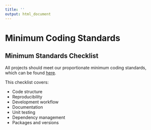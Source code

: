 ```yaml
---
title: ''
output: html_document
---
```


# Minimum Coding Standards {#mcs}

## Minimum Standards Checklist {#mcschecklist}

All projects should meet our proportionate minimum coding standards, which can be found [here](https://moj-analytical-services.github.io/our-coding-standards/web/).

This checklist covers: 
  
* Code structure  
* Reproducibility  
* Development workflow  
* Documentation  
* Unit testing  
* Dependency management  
* Packages and versions  
